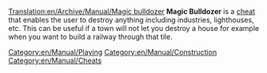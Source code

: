 [[Translation:en/Archive/Manual/Magic bulldozer]]
'''Magic Bulldozer''' is a [[en/Manual/Cheats|cheat]] that enables the user to destroy anything including industries, lighthouses, etc. This can be useful if a town will not let you destroy a house for example when you want to build a railway through that tile.

[[Category:en/Manual/Playing]]
[[Category:en/Manual/Construction]]
[[Category:en/Manual/Cheats]]